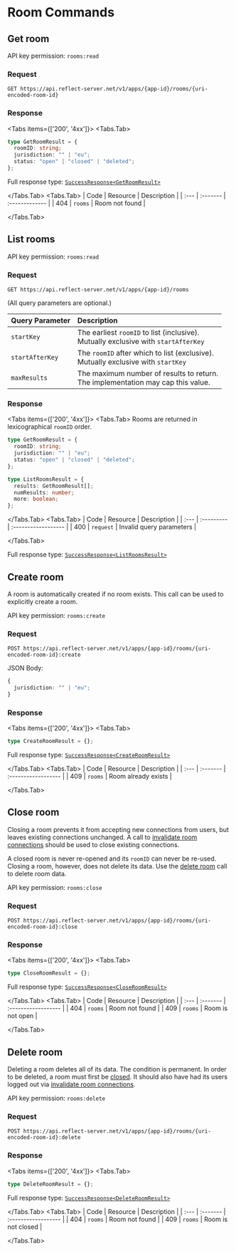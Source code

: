 
# Room Commands

## Get room

<Callout emoji="🔑">API key permission: `rooms:read`</Callout>

### Request

```http
GET https://api.reflect-server.net/v1/apps/{app-id}/rooms/{uri-encoded-room-id}
```

### Response

<Tabs items={['200', '4xx']}>
<Tabs.Tab>

```typescript
type GetRoomResult = {
  roomID: string;
  jurisdiction: "" | "eu";
  status: "open" | "closed" | "deleted";
};
```

Full response type: [`SuccessResponse<GetRoomResult>`](overview#responses)

</Tabs.Tab>
<Tabs.Tab>
| Code | Resource | Description    |
| :--- | :------- | :------------- |
| 404  | `rooms`  | Room not found |

</Tabs.Tab>
</Tabs>

## List rooms

<Callout emoji="🔑">API key permission: `rooms:read`</Callout>

### Request

```http
GET https://api.reflect-server.net/v1/apps/{app-id}/rooms
```

(All query parameters are optional.)

| Query Parameter | Description                                                                            |
| :-------------- | :------------------------------------------------------------------------------------- |
| `startKey`      | The earliest `roomID` to list (inclusive).<br/>Mutually exclusive with `startAfterKey` |
| `startAfterKey` | The `roomID` after which to list (exclusive).<br/>Mutually exclusive with `startKey`   |
| `maxResults`    | The maximum number of results to return.<br/>The implementation may cap this value.    |

### Response

<Tabs items={['200', '4xx']}>
<Tabs.Tab>
Rooms are returned in lexicographical `roomID` order.

```typescript
type GetRoomResult = {
  roomID: string;
  jurisdiction: "" | "eu";
  status: "open" | "closed" | "deleted";
};

type ListRoomsResult = {
  results: GetRoomResult[];
  numResults: number;
  more: boolean;
};
```

</Tabs.Tab>
<Tabs.Tab>
| Code | Resource   | Description         | 
| :--- | :--------- | :------------------ |
| 400  | `request`  | Invalid query parameters  |

</Tabs.Tab>
</Tabs>

Full response type: [`SuccessResponse<ListRoomsResult>`](overview#responses)

## Create room

A room is automatically created if no room exists. This call can be used to explicitly create a room.

<Callout emoji="🔑">API key permission: `rooms:create`</Callout>

### Request

```http
POST https://api.reflect-server.net/v1/apps/{app-id}/rooms/{uri-encoded-room-id}:create
```

JSON Body:

```typescript
{
  jurisdiction: "" | "eu";
}
```

### Response

<Tabs items={['200', '4xx']}>
<Tabs.Tab>

```typescript
type CreateRoomResult = {};
```

Full response type: [`SuccessResponse<CreateRoomResult>`](overview#responses)

</Tabs.Tab>
<Tabs.Tab>
| Code | Resource | Description         |
| :--- | :------- | :------------------ |
| 409  | `rooms`  | Room already exists |

</Tabs.Tab>
</Tabs>

## Close room

Closing a room prevents it from accepting new connections from users, but leaves
existing connections unchanged. A call to [invalidate room connections](connections#invalidate-room-connections)
should be used to close existing connections.

A closed room is never re-opened and its `roomID` can never be re-used.
Closing a room, however, does not delete its data. Use the
[delete room](#delete-room) call to delete room data.

<Callout emoji="🔑">API key permission: `rooms:close`</Callout>

### Request

```http
POST https://api.reflect-server.net/v1/apps/{app-id}/rooms/{uri-encoded-room-id}:close
```

### Response

<Tabs items={['200', '4xx']}>
<Tabs.Tab>

```typescript
type CloseRoomResult = {};
```

Full response type: [`SuccessResponse<CloseRoomResult>`](overview#responses)

</Tabs.Tab>
<Tabs.Tab>
| Code | Resource | Description         |
| :--- | :------- | :------------------ |
| 404  | `rooms`  | Room not found      |
| 409  | `rooms`  | Room is not open    |

</Tabs.Tab>
</Tabs>

## Delete room

Deleting a room deletes all of its data. The condition is permanent.
In order to be deleted, a room must first be [closed](#close-room). It should also
have had its users logged out via [invalidate room connections](connections#invalidate-room-connections).

<Callout emoji="🔑">API key permission: `rooms:delete`</Callout>

### Request

```http
POST https://api.reflect-server.net/v1/apps/{app-id}/rooms/{uri-encoded-room-id}:delete
```

### Response

<Tabs items={['200', '4xx']}>
<Tabs.Tab>

```typescript
type DeleteRoomResult = {};
```

Full response type: [`SuccessResponse<DeleteRoomResult>`](overview#responses)

</Tabs.Tab>
<Tabs.Tab>
| Code | Resource | Description         |
| :--- | :------- | :------------------ |
| 404  | `rooms`  | Room not found      |
| 409  | `rooms`  | Room is not closed  |

</Tabs.Tab>
</Tabs>
